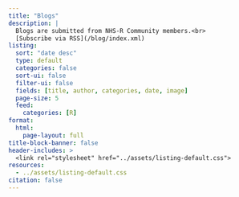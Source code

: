 ```yaml
---
title: "Blogs"
description: |
  Blogs are submitted from NHS-R Community members.<br>
  [Subscribe via RSS](/blog/index.xml)
listing: 
  sort: "date desc"
  type: default
  categories: false
  sort-ui: false
  filter-ui: false
  fields: [title, author, categories, date, image]
  page-size: 5
  feed:
    categories: [R]
format: 
  html: 
    page-layout: full
title-block-banner: false
header-includes: >
  <link rel="stylesheet" href="../assets/listing-default.css">
resources:
  - ../assets/listing-default.css
citation: false
---
```


<!-- Image by <a href="https://pixabay.com/users/andrys-439428/?utm_source=link-attribution&utm_medium=referral&utm_campaign=image&utm_content=447577">Andrys Stienstra</a> from <a href="https://pixabay.com//?utm_source=link-attribution&utm_medium=referral&utm_campaign=image&utm_content=447577">Pixabay</a> -->